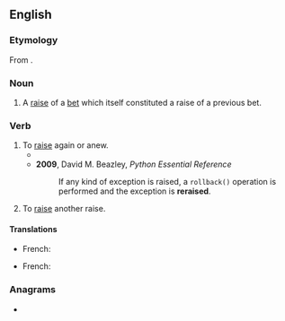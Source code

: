 ==English==

===Etymology===
From {{prefix|en|re|raise}}.

===Noun===
{{en-noun}}

# {{lb|en|poker}} A [[raise]] of a [[bet]] which itself constituted a raise of a previous bet.

===Verb===
{{en-verb}}

# To [[raise]] again or anew.
#* {{quote-book|en|year=1981|author=Arthur Coleman Danto|title=The transfiguration of the commonplace: a philosophy of art|passage=I have '''reraised''' these points here because we now have at least this piece of theoretical apparatus to work with...}}
#* '''2009''', David M. Beazley, ''Python Essential Reference''
#*: If any kind of exception is raised, a <code>rollback()</code> operation is performed and the exception is '''reraised'''.
# {{lb|en|poker}} To [[raise]] another raise.

====Translations====
{{trans-top|to raise again or anew}}
* French: {{t+|fr|rehausser}}
{{trans-mid}}
{{trans-bottom}}
{{trans-top|(poker) to raise another raise}}
* French: {{t+|fr|relancer}}
{{trans-mid}}
{{trans-bottom}}

===Anagrams===
* {{anagrams|en|a=aeeirrs|rearise}}